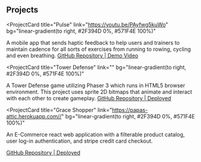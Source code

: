 ## Projects

<ProjectCard
  title="Pulse"
  link="https://youtu.be/PAyfwg5kuWo"
  bg="linear-gradient(to right, #2F394D 0%, #571F4E 100%)"
>
  A mobile app that sends haptic feedback to help users and trainers to maintain cadence for all sorts of exercises from running to rowing, cycling and even breathing.
  <a href="https://github.com/Team-Turnup/pulse"> GitHub Repository </a>|<a href="https://youtu.be/PAyfwg5kuWo"> Demo Video </a>
</ProjectCard>

<ProjectCard
  title="Tower Defense"
  link=""
  bg="linear-gradient(to right, #2F394D 0%, #571F4E 100%)"
>
A Tower Defense game utilizing Phaser 3 which runs in HTML5 browser environment. This project uses sprite 2D bitmaps that animate and interact with each other to create gameplay.
  <a href="https://github.com/dchun016/Tower-Defense"> GitHub Repository </a>|<a href="https://tower-defense-phaser3.herokuapp.com/"> Deployed </a>
</ProjectCard>

<ProjectCard
  title="Grace Shopper"
  link="https://papas-attic.herokuapp.com//"
  bg="linear-gradient(to right, #2F394D 0%, #571F4E 100%)"
>
  An E-Commerce react web application with a filterable product catalog, user log-in authentication, and stripe credit card checkout.

  <a href="https://github.com/Team-Papaya/grace-shopper"> GitHub Repository </a>|<a href="https://papas-attic.herokuapp.com/"> Deployed </a>
</ProjectCard>
